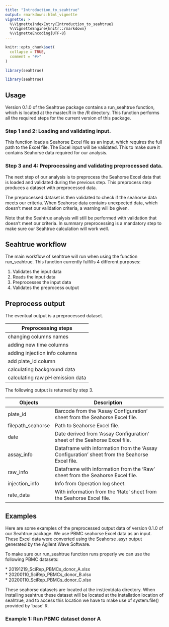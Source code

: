 ```yaml
---
title: "Introduction_to_seahtrue"
output: rmarkdown::html_vignette
vignette: >
  %\VignetteIndexEntry{Introduction_to_seahtrue}
  %\VignetteEngine{knitr::rmarkdown}
  %\VignetteEncoding{UTF-8}
---
```


```r
knitr::opts_chunk$set(
  collapse = TRUE,
  comment = "#>"
)
```

```r
library(seahtrue)
```


``` r
library(seahtrue)
```


## Usage
Version 0.1.0 of the Seahtrue package contains a run_seahtrue function, which is
located at the master.R in the /R directory. This function performs all the required
steps for the current version of this package.

### Step 1 and 2: Loading and validating input.

This function loads a Seahorse Excel 
file as an input, which requires the full path to the Excel file. The Excel input 
will be validated. This to make sure it contains Seahorse data required for our 
analysis.

### Step 3 and 4: Preprocessing and validating preprocessed data.

The next step of our analysis is to preprocess the Seahorse Excel data that is 
loaded and validated during the previous step. This preprocess step produces a dataset 
with preprocessed data. 

The preprocessed dataset is then validated to check if the seahorse data meets
our criteria. When Seahorse data contains unexpected data, which doesn't meet our 
validation criteria, a warning will be given. 

Note that the Seahtrue analysis will still be performed with validation that 
doesn't meet our criteria.
In summary preprocessing is a mandatory step to make sure our Seahtrue calculation 
will work well.

## Seahtrue workflow
The main workflow of seahtrue will run when using the function run_seahtrue.
This function currently fulfills 4 different purposes:

1. Validates the input data                                   
2. Reads the input data                                  
3. Preprocesses the input data
4. Validates the preprocess output

## Preprocess output
The eventual output is a preprocessed dataset.

| Preprocessing steps                                          | 
|--------------------------------------------------------------|
| changing columns names                                       |
| adding new time columns                                      |
| adding injection info columns                                |
| add plate_id column                                          |
| calculating background data                                  |
| calculating raw pH emission data                             |

The following output is returned by step 3. 
   
|      Objects       |                                         Description                                            |
|--------------------|------------------------------------------------------------------------------------------------|
| plate_id           | Barcode from the 'Assay Configuration' sheet from the Seahorse Excel file.                     |
| filepath_seahorse  | Path to Seahorse Excel file.                                                                   |
| date               | Date derived from 'Assay Configuration' sheet of the Seahorse Excel file.                      |
| assay_info         | Dataframe with information from the 'Assay Configuration' sheet from the Seahorse Excel file.  |
| raw_info           | Dataframe with information from the 'Raw' sheet from the Seahorse Excel file.                  |
| injection_info     | Info from Operation log sheet.                                                                 |
| rate_data          | With information from the 'Rate' sheet from the Seahorse Excel file.                           |

## Examples

Here are some examples of the preprocessed output data of version 0.1.0 of our 
Seahtrue package. We use PBMC seahorse Excel data as an input. These Excel data were 
converted using the Seahorse .asyr output generated by the Agilent Wave Software.

To make sure our run_seahtrue function runs properly we can use the following 
PBMC datasets:

| * 20191219_SciRep_PBMCs_donor_A.xlsx                                    
| * 20200110_SciRep_PBMCs_donor_B.xlsx                                    
| * 20200110_SciRep_PBMCs_donor_C.xlsx                                    

These seahorse datasets are located at the inst/extdata directory. 
When installing seahtrue these dataset will be located at the installation 
location of seahtrue, and to access this location we have to make use of 
system.file() provided by 'base' R.

### Example 1: Run PBMC dataset donor A

